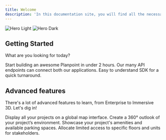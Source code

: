 ```yaml
---
title: Welcome
description: 'In this documentation site, you will find all the necessary knowledge to create and edit a plan viewer, as well as developer docs for our API and our SDK kit. '
---
```


<img
  className="block dark:hidden"
  src="https://i.postimg.cc/CKmxmQ9k/Clean.png"
  alt="Hero Light"
/>
<img
  className="hidden dark:block"
  src="https://i.postimg.cc/G38ZWgDc/temp-Imagewx-AY98.avif"
  alt="Hero Dark"
/>

## Getting Started

What are you looking for today?

<CardGroup cols={2}>
  <Card
    title="Create and edit Planpoint Viewer"
    icon="pen-to-square"
    href="/checklist"
  >
    Start building an awesome Planpoint in under 2 hours.
  </Card>
  <Card
    title="Build with our API"
    icon="code"
    href="/api-documentation/introduction"
  >
    Our many API endpoints can connect both our applications.
  </Card>
    <Card
    title="Leverage our SDK"
    icon="rectangle-terminal"
    href="/sdk-documentation/introduction"
  >
    Easy to understand SDK for a quick turnaround.
  </Card>
</CardGroup>

## Advanced features

There's a lot of advanced features to learn, from Enterprise to Immersive 3D. Let's dig in!

<CardGroup cols={2}>
  <Card
    title="Enterprise"
    icon="map-location-dot"
    href="/enterprise"
  >
    Display all your projects on a global map interface.
  </Card>
  <Card
    title="360° project"
    icon="360-degrees"
    href="/360"
  >
    Create a 360° outlook of your project’s environment.
  </Card>
  <Card
    title="Amenities & Parkings"
    icon="water-ladder"
    href="/amenities-parkings"
  >
    Showcase your project's amenities and available parking spaces.
  </Card>
  <Card
    title="Allocations"
    icon="user-tie"
    href="/allocations"
  >
    Allocate limited access to specific floors and units for stakeholders.
  </Card>
</CardGroup>
